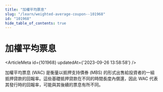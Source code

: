 ```yaml
---
title: "加權平均票息"
slug: "/learn/weighted-average-coupon--101968"
id: "101968"
hide_table_of_contents: true
---
```



# 加權平均票息

<ArticleMeta id={101968} updatedAt={'2023-09-26 13:58:58'} />
<div className='border-solid border-b border-t-0 my-4 border-[var(--ifm-color-gray-300)]' />

加權平均票息 (WAC) 是衡量以抵押支持債券 (MBS) 的形式出售給投資者的一組抵押貸款的回報率。這些基礎抵押貸款在不同的時間長度內償還，因此 WAC 代表其發行時的回報率，可能與其後續的票息有所不同。
